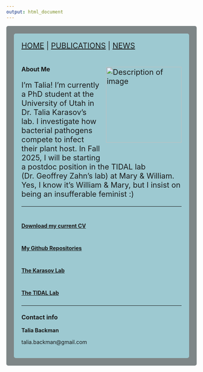 ```yaml
---
output: html_document
---
```

<style type="text/css">
.main-container {
  max-width: 1800px;
  margin-left: auto;
  margin-right: auto;
}
</style>

<style>
div.gray { background-color:#7e8687; border-radius: 5px; padding: 20px;}
</style>
<div class = "gray">



<style>
div.blue { background-color:#9dc9d1; border-radius: 5px; padding: 20px;}
</style>
<div class = "blue">

<span style="font-size: 20px;">[HOME](http://talia-backman.github.io/) | 
<span style="font-size: 20px;">[PUBLICATIONS](http://talia-backman.github.io/publications) | 
<span style="font-size: 20px;">[NEWS](http://talia-backman.github.io/news)
<br>
<br>
<div style="float: right; margin-left: 15px; margin-bottom: 10px;">
  <img src="./IMG_6974.jpg" alt="Description of image" width="200">
</div>
<p style="text-align: left; font-size: 16px; font-weight: bold;">
  About Me
</p>
I'm Talia! I'm currently a PhD student at the University of Utah in Dr. Talia Karasov's lab. I investigate how bacterial pathogens compete to infect their plant host. 
In Fall 2025, I will be starting a postdoc position in the TIDAL lab (Dr. Geoffrey Zahn's lab) at Mary & William. Yes, I know it's William & Mary, but I insist on being an insufferable feminist :) 

___
## <span style="font-size: 14px;">**[Download my current CV](./CV_March2025.pdf)**</span>


## <span style="font-size: 14px;">**[My Github Repositories](https://github.com/talia-backman)**</span>


## <span style="font-size: 14px;">**[The Karasov Lab](https://tkarasovlab.org/)**</span>


## <span style="font-size: 14px;">**[The TIDAL Lab](https://gzahn.github.io/)**</span>


___


<p style="text-align: left; font-size: 16px; font-weight: bold;">
  Contact info
</p>
<p style="text-align: left; font-size: 14px; font-weight: bold;">
  Talia Backman
</p>
<p style="text-align: left; font-size: 14px;">
  talia.backman@gmail.com
</p>

</div>